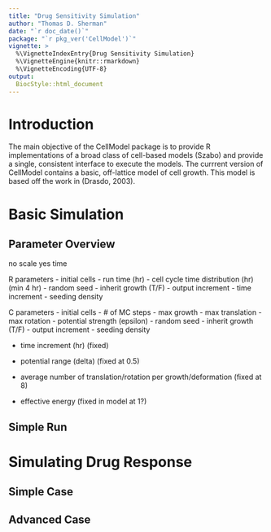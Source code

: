 ```yaml
---
title: "Drug Sensitivity Simulation"
author: "Thomas D. Sherman"
date: "`r doc_date()`"
package: "`r pkg_ver('CellModel')`"
vignette: >
  %\VignetteIndexEntry{Drug Sensitivity Simulation}
  %\VignetteEngine{knitr::rmarkdown}
  %\VignetteEncoding{UTF-8}
output: 
  BiocStyle::html_document
---
```


# Introduction

The main objective of the CellModel package is to provide R implementations of a broad class of cell-based models (Szabo) and provide a single, consistent interface to execute the models. The currrent version of CellModel contains a basic, off-lattice model of cell growth. This model is based off the work in (Drasdo, 2003). 

# Basic Simulation

## Parameter Overview

no scale
yes time

R parameters
- initial cells
- run time (hr)
- cell cycle time distribution (hr) (min 4 hr)
- random seed
- inherit growth (T/F)
- output increment
- time increment
- seeding density

C parameters
- initial cells
- # of MC steps
- max growth
- max translation
- max rotation
- potential strength (epsilon)
- random seed
- inherit growth (T/F)
- output increment
- seeding density

- time increment (hr) (fixed)
- potential range (delta) (fixed at 0.5)
- average number of translation/rotation per growth/deformation (fixed at 8)

- effective energy (fixed in model at 1?)

## Simple Run

# Simulating Drug Response

## Simple Case

## Advanced Case
